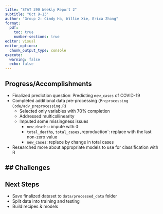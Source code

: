 ```yaml
---
title: "STAT 390 Weekly Report 2"
subtitle: "Oct 9-13"
author: "Group 2: Cindy Ha, Willie Xie, Erica Zhang"
format:
  pdf:
    toc: true
    number-sections: true
editor: visual
editor_options: 
  chunk_output_type: console
execute: 
  warning: false
  echo: false
---
```


## Progress/Accomplishments
- Finalized prediction question: Predicting `new_cases` of COVID-19
- Completed additional data pre-processing (`Preprocessing Code/adv_preprocessing.R`)
  - Selected only variables with 70% completion 
  - Addressed multicollinearity
  - Imputed some missingness issues
    - `new_deaths`: impute with 0
    - `total_deaths`, `total_cases, `reproduction`: replace with the last non-zero value
    - `new_cases`: replace by change in total cases
- Researched more about appropriate models to use for classification with R

## Challenges
- 

## Next Steps
- Save finalized dataset to `data/processed_data` folder 
- Split data into training and testing 
- Build recipes & models 
